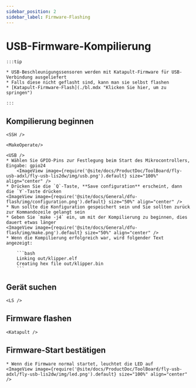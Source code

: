 ```yaml
---
sidebar_position: 2
sidebar_label: Firmware-Flashing
---
```




# USB-Firmware-Kompilierung

    :::tip

    * USB-Beschleunigungssensoren werden mit Katapult-Firmware für USB-Verbindung ausgeliefert
    * Falls diese nicht geflasht sind, kann man sie selbst flashen
    * [Katapult-Firmware-Flash](./bl.mdx "Klicken Sie hier, um zu springen")

    :::

## Kompilierung beginnen

    <SSH />

    <MakeOperate/>

    <USB />
    * Wählen Sie GPIO-Pins zur Festlegung beim Start des Mikrocontrollers, Eingabe: gpio24
        <ImageView image={require('@site/docs/ProductDoc/ToolBoard/fly-usb-adxl/fly-usb-lis2dw/img/usb.png').default} size="100%" align="center" />
    * Drücken Sie die `Q`-Taste, **Save configuration** erscheint, dann die `Y`-Taste drücken
    <ImageView image={require('@site/docs/General/dfu-flash/img/configuration.png').default} size="50%" align="center" />
    * Nun sollte die Konfiguration gespeichert sein und Sie sollten zurück zur Kommandozeile gelangt sein
    * Geben Sie `make -j4` ein, um mit der Kompilierung zu beginnen, dies dauert etwas länger
    <ImageView image={require('@site/docs/General/dfu-flash/img/make.png').default} size="50%" align="center" />
    * Wenn die Kompilierung erfolgreich war, wird folgender Text angezeigt:

        ```bash
        Linking out/klipper.elf
        Creating hex file out/klipper.bin
        ```

## Gerät suchen

    <LS />


## Firmware flashen


    <Katapult />


## Firmware-Start bestätigen

    * Wenn die Firmware normal startet, leuchtet die LED auf
    <ImageView image={require('@site/docs/ProductDoc/ToolBoard/fly-usb-adxl/fly-usb-lis2dw/img/led.png').default} size="100%" align="center" />